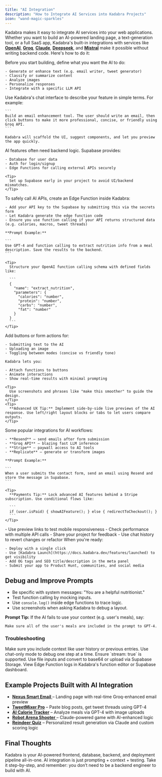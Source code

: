 ```yaml
---
title: "AI Integration"
description: "How to Integrate AI Services into Kadabra Projects"
icon: "wand-magic-sparkles"
---
```


Kadabra makes it easy to integrate AI services into your web applications. Whether you want to build an AI-powered landing page, a text-generation tool, or a full SaaS app, Kadabra's built-in integrations with services like 
[**OpenAI**](https://platform.openai.com/), [**Groq**](https://console.groq.com/keys), [**Claude**](https://www.anthropic.com/api), [**Deepseek**](https://api-docs.deepseek.com/), and [**Mistral**](https://docs.mistral.ai/api/) make it possible without writing backend code. Here's how to do it: 

<Steps>
  <Step title="Choose the AI Feature You Need">
    Before you start building, define what you want the AI to do:

    - Generate or enhance text (e.g. email writer, tweet generator)
    - Classify or summarize content
    - Analyze images
    - Personalize responses
    - Integrate with a specific LLM API
  </Step>
  <Step title="Plan with Prompts First">
    Use Kadabra's chat interface to describe your feature in simple terms. For example:

    ```
    Build an email enhancement tool. The user should write an email, then click buttons to make it more professional, concise, or friendly using Groq API.
    ```

    Kadabra will scaffold the UI, suggest components, and let you preview the app quickly.
  </Step>
  <Step title="Connect to a Backend with Supabase">
    AI features often need backend logic. Supabase provides:

    - Database for user data
    - Auth for login/signup
    - Edge Functions for calling external APIs securely

    <Tip>
      Set up Supabase early in your project to avoid UI/backend mismatches.
    </Tip>
  </Step>
  <Step title="Use Edge Functions for AI Calls">
    To safely call AI APIs, create an Edge Function inside Kadabra:

    - Add your API key to the Supabase by submitting this via the secrets form
    - Let Kadabra generate the edge function code
    - Ensure you use function calling if your API returns structured data (e.g. calories, macros, tweet threads)

    **Prompt Example:**

    ```
    Use GPT-4 and function calling to extract nutrition info from a meal description. Save the results to the backend.
    ```

    <Tip>
      Structure your OpenAI function calling schema with defined fields like:

      ```
      {
        "name": "extract_nutrition",
        "parameters": {
          "calories": "number",
          "protein": "number",
          "carbs": "number",
          "fat": "number"
        }
      }
      ```
    </Tip>
  </Step>
  <Step title="Make It Interactive">
    Add buttons or form actions for:

    - Submitting text to the AI
    - Uploading an image
    - Toggling between modes (concise vs friendly tone)

    Kadabra lets you:

    - Attach functions to buttons
    - Animate interactions
    - Show real-time results with minimal prompting

    <Tip>
      Use screenshots and phrases like "make this smoother" to guide the design.
    </Tip>
    <Tip>
      **Advanced UX Tip:** Implement side-by-side live previews of the AI response. Use left/right layout blocks or tabs to let users compare outputs.
    </Tip>
  </Step>
  <Step title="Use External Services (Optional)">
    Some popular integrations for AI workflows:

    - **Resend** – send emails after form submission
    - **Groq API** – blazing fast LLM inference
    - **Stripe** – paywall access to AI tools
    - **Replicate** – generate or transform images

    **Prompt Example:**

    ```
    When a user submits the contact form, send an email using Resend and store the message in Supabase.
    ```

    <Tip>
      **Payments Tip:** Lock advanced AI features behind a Stripe subscription. Use conditional flows like:

      ```
      if (user.isPaid) { showAIFeature(); } else { redirectToCheckout(); }
      ```
    </Tip>
  </Step>
  <Step title="Test and Iterate">
    - Use preview links to test mobile responsiveness
    - Check performance with multiple API calls
    - Share your project for feedback
    - Use chat history to revert changes or refactor
  </Step>
  <Step title="Publish and Promote">
    When you're ready:

    - Deploy with a single click
    - Use [Kadabra Launch](https://docs.kadabra.dev/features/launched) to get visibility
    - Add OG tags and SEO title/description in the meta panel
    - Submit your app to Product Hunt, communities, and social media
  </Step>
</Steps>

## **Debug and Improve Prompts**

- Be specific with system messages: "You are a helpful nutritionist."
- Test function calling by mocking inputs.
- Use `console.log()` inside edge functions to trace logic.
- Use screenshots when asking Kadabra to debug a layout.

**Prompt Tip:** If the AI fails to use your context (e.g. user's meals), say:

```
Make sure all of the user's meals are included in the prompt to GPT-4.
```

### Troubleshooting

<AccordionGroup>
  <Accordion title="Missing data in AI prompts?">
    Make sure you include context like user history or previous entries.
  </Accordion>
  <Accordion title="UI not updating?">
    Use chat-only mode to debug one step at a time.
  </Accordion>
  <Accordion title="Streaming issues with Groq/OpenAI?">
    Ensure `stream: true` is supported.
  </Accordion>
  <Accordion title="Image uploads not working?">
    Use file inputs and convert to base64 or upload via Supabase Storage.
  </Accordion>
  <Accordion title="Edge Function fails silently?">
    View Edge Function logs in Kadabra's function editor or Supabase dashboard.
  </Accordion>
</AccordionGroup>

## Example Projects Built with AI Integration

- [**Nexus Smart Email** ](https://smart-email-nexus.kadabra.app/)– Landing page with real-time Groq-enhanced email preview
- [**TweetMixer Pro**](https://www.youtube.com/watch?v=fT_dq_hyQAA&vl=de) – Paste blog posts, get tweet threads using GPT-4
- [**AI Calorie Tracker**](https://www.youtube.com/watch?v=c0zhLzcVJRI&ab_channel=Kadabra) – Analyze meals via GPT-4 with image uploads
- [**Robot Arena Shooter** ](https://www.youtube.com/watch?v=zmK36lkAb6I)– Claude-powered game with AI-enhanced logic
- [**Reindeer Quiz**](https://www.youtube.com/watch?v=XdZtpP3QpzQ) – Personalized result generation via Claude and custom scoring logic

## Final Thoughts

Kadabra is your AI-powered frontend, database, backend, and deployment pipeline all-in-one. AI integration is just prompting \+ context \+ testing. Take it step-by-step, and remember: you don’t need to be a backend engineer to build with AI.